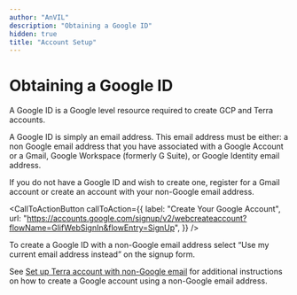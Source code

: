 ```yaml
---
author: "AnVIL"
description: "Obtaining a Google ID"
hidden: true
title: "Account Setup"
---
```


# Obtaining a Google ID

A Google ID is a Google level resource required to create GCP and Terra accounts.

A Google ID is simply an email address. This email address must be either: a non Google email address that you have associated with a Google Account or a Gmail, Google Workspace (formerly G Suite), or Google Identity email address.

If you do not have a Google ID and wish to create one, register for a Gmail account or create an account with your non-Google email address.

<CallToActionButton
  callToAction={{
    label: "Create Your Google Account",
    url: "https://accounts.google.com/signup/v2/webcreateaccount?flowName=GlifWebSignIn&flowEntry=SignUp",
  }}
/>

<Alert severity="warning">
  To create a Google ID with a non-Google email address select “Use my current
  email address instead” on the signup form.
</Alert>

See [Set up Terra account with non-Google email](https://support.terra.bio/hc/en-us/articles/360029186611-Setting-up-a-Google-account-with-a-non-Google-email) for additional instructions on how to create a Google account using a non-Google email address.
